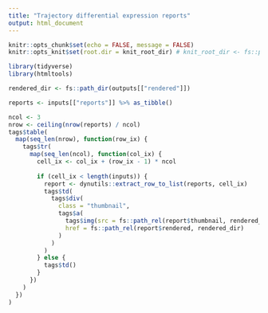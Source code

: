 ```yaml
---
title: "Trajectory differential expression reports"
output: html_document
---
```


```r
knitr::opts_chunk$set(echo = FALSE, message = FALSE)
knitr::opts_knit$set(root.dir = knit_root_dir) # knit_root_dir <- fs::path_abs(".")

library(tidyverse)
library(htmltools)

rendered_dir <- fs::path_dir(outputs[["rendered"]])
```

<style>
```r
readr::read_lines(inputs[["style"]]) %>% cat()
```
</style>

```r
reports <- inputs[["reports"]] %>% as_tibble()

ncol <- 3
nrow <- ceiling(nrow(reports) / ncol)
tags$table(
  map(seq_len(nrow), function(row_ix) {
    tags$tr(
      map(seq_len(ncol), function(col_ix) {
        cell_ix <- col_ix + (row_ix - 1) * ncol
        
        if (cell_ix < length(inputs)) {
          report <- dynutils::extract_row_to_list(reports, cell_ix)
          tags$td(
            tags$div(
              class = "thumbnail",
              tags$a(
                tags$img(src = fs::path_rel(report$thumbnail, rendered_dir)),
                href = fs::path_rel(report$rendered, rendered_dir)
              )
            )
          )
        } else {
          tags$td()
        }
      })
    )
  })
)
```

